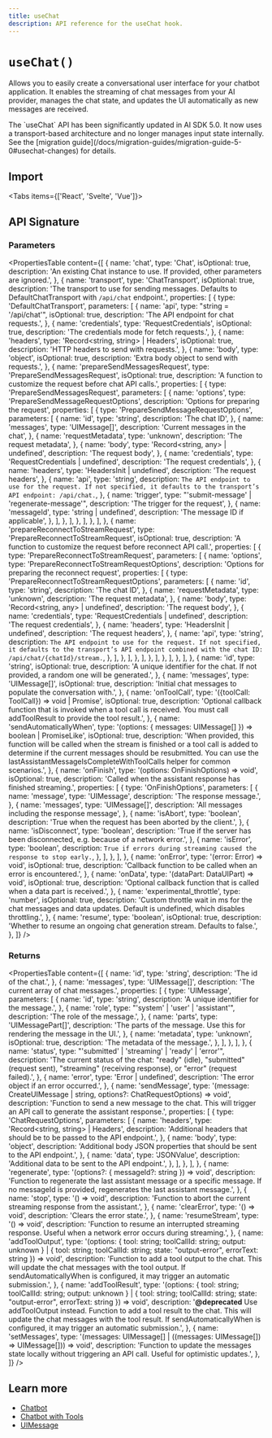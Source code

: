 ```yaml
---
title: useChat
description: API reference for the useChat hook.
---
```


# `useChat()`

Allows you to easily create a conversational user interface for your chatbot application. It enables the streaming of chat messages from your AI provider, manages the chat state, and updates the UI automatically as new messages are received.

<Note>
  The `useChat` API has been significantly updated in AI SDK 5.0. It now uses a
  transport-based architecture and no longer manages input state internally. See
  the [migration
  guide](/docs/migration-guides/migration-guide-5-0#usechat-changes) for
  details.
</Note>

## Import

<Tabs items={['React', 'Svelte', 'Vue']}>
  <Tab>
    <Snippet
      text="import { useChat } from '@ai-sdk/react'"
      dark
      prompt={false}
    />
  </Tab>
  <Tab>
    <Snippet text="import { Chat } from '@ai-sdk/svelte'" dark prompt={false} />
  </Tab>
  <Tab>
    <Snippet text="import { Chat } from '@ai-sdk/vue'" dark prompt={false} />
  </Tab>
</Tabs>

## API Signature

### Parameters

<PropertiesTable
  content={[
    {
      name: 'chat',
      type: 'Chat<UIMessage>',
      isOptional: true,
      description:
        'An existing Chat instance to use. If provided, other parameters are ignored.',
    },
    {
      name: 'transport',
      type: 'ChatTransport',
      isOptional: true,
      description:
        'The transport to use for sending messages. Defaults to DefaultChatTransport with `/api/chat` endpoint.',
      properties: [
        {
          type: 'DefaultChatTransport',
          parameters: [
            {
              name: 'api',
              type: "string = '/api/chat'",
              isOptional: true,
              description: 'The API endpoint for chat requests.',
            },
            {
              name: 'credentials',
              type: 'RequestCredentials',
              isOptional: true,
              description: 'The credentials mode for fetch requests.',
            },
            {
              name: 'headers',
              type: 'Record<string, string> | Headers',
              isOptional: true,
              description: 'HTTP headers to send with requests.',
            },
            {
              name: 'body',
              type: 'object',
              isOptional: true,
              description: 'Extra body object to send with requests.',
            },
            {
              name: 'prepareSendMessagesRequest',
              type: 'PrepareSendMessagesRequest',
              isOptional: true,
              description:
                'A function to customize the request before chat API calls.',
              properties: [
                {
                  type: 'PrepareSendMessagesRequest',
                  parameters: [
                    {
                      name: 'options',
                      type: 'PrepareSendMessageRequestOptions',
                      description: 'Options for preparing the request',
                      properties: [
                        {
                          type: 'PrepareSendMessageRequestOptions',
                          parameters: [
                            {
                              name: 'id',
                              type: 'string',
                              description: 'The chat ID',
                            },
                            {
                              name: 'messages',
                              type: 'UIMessage[]',
                              description: 'Current messages in the chat',
                            },
                            {
                              name: 'requestMetadata',
                              type: 'unknown',
                              description: 'The request metadata',
                            },
                            {
                              name: 'body',
                              type: 'Record<string, any> | undefined',
                              description: 'The request body',
                            },
                            {
                              name: 'credentials',
                              type: 'RequestCredentials | undefined',
                              description: 'The request credentials',
                            },
                            {
                              name: 'headers',
                              type: 'HeadersInit | undefined',
                              description: 'The request headers',
                            },
                            {
                              name: 'api',
                              type: 'string',
                              description: `The API endpoint to use for the request. If not specified, it defaults to the transport’s API endpoint: /api/chat.`,
                            },
                            {
                              name: 'trigger',
                              type: "'submit-message' | 'regenerate-message'",
                              description: 'The trigger for the request',
                            },
                            {
                              name: 'messageId',
                              type: 'string | undefined',
                              description: 'The message ID if applicable',
                            },
                          ],
                        },
                      ],
                    },
                  ],
                },
              ],
            },
            {
              name: 'prepareReconnectToStreamRequest',
              type: 'PrepareReconnectToStreamRequest',
              isOptional: true,
              description:
                'A function to customize the request before reconnect API call.',
              properties: [
                {
                  type: 'PrepareReconnectToStreamRequest',
                  parameters: [
                    {
                      name: 'options',
                      type: 'PrepareReconnectToStreamRequestOptions',
                      description:
                        'Options for preparing the reconnect request',
                      properties: [
                        {
                          type: 'PrepareReconnectToStreamRequestOptions',
                          parameters: [
                            {
                              name: 'id',
                              type: 'string',
                              description: 'The chat ID',
                            },
                            {
                              name: 'requestMetadata',
                              type: 'unknown',
                              description: 'The request metadata',
                            },
                            {
                              name: 'body',
                              type: 'Record<string, any> | undefined',
                              description: 'The request body',
                            },
                            {
                              name: 'credentials',
                              type: 'RequestCredentials | undefined',
                              description: 'The request credentials',
                            },
                            {
                              name: 'headers',
                              type: 'HeadersInit | undefined',
                              description: 'The request headers',
                            },
                            {
                              name: 'api',
                              type: 'string',
                              description: `The API endpoint to use for the request. If not specified, it defaults to the transport’s API endpoint combined with the chat ID: /api/chat/{chatId}/stream.`,
                            },
                          ],
                        },
                      ],
                    },
                  ],
                },
              ],
            },
          ],
        },
      ],
    },
    {
      name: 'id',
      type: 'string',
      isOptional: true,
      description:
        'A unique identifier for the chat. If not provided, a random one will be generated.',
    },
    {
      name: 'messages',
      type: 'UIMessage[]',
      isOptional: true,
      description: 'Initial chat messages to populate the conversation with.',
    },
    {
      name: 'onToolCall',
      type: '({toolCall: ToolCall}) => void | Promise<void>',
      isOptional: true,
      description:
        'Optional callback function that is invoked when a tool call is received. You must call addToolResult to provide the tool result.',
    },
    {
      name: 'sendAutomaticallyWhen',
      type: '(options: { messages: UIMessage[] }) => boolean | PromiseLike<boolean>',
      isOptional: true,
      description:
        'When provided, this function will be called when the stream is finished or a tool call is added to determine if the current messages should be resubmitted. You can use the lastAssistantMessageIsCompleteWithToolCalls helper for common scenarios.',
    },
    {
      name: 'onFinish',
      type: '(options: OnFinishOptions) => void',
      isOptional: true,
      description: 'Called when the assistant response has finished streaming.',
      properties: [
        {
          type: 'OnFinishOptions',
          parameters: [
            {
              name: 'message',
              type: 'UIMessage',
              description: 'The response message.',
            },
            {
              name: 'messages',
              type: 'UIMessage[]',
              description: 'All messages including the response message',
            },
            {
              name: 'isAbort',
              type: 'boolean',
              description:
                'True when the request has been aborted by the client.',
            },
            {
              name: 'isDisconnect',
              type: 'boolean',
              description:
                'True if the server has been disconnected, e.g. because of a network error.',
            },
            {
              name: 'isError',
              type: 'boolean',
              description: `True if errors during streaming caused the response to stop early.`,
            },
          ],
        },
      ],
    },
    {
      name: 'onError',
      type: '(error: Error) => void',
      isOptional: true,
      description:
        'Callback function to be called when an error is encountered.',
    },
    {
      name: 'onData',
      type: '(dataPart: DataUIPart) => void',
      isOptional: true,
      description:
        'Optional callback function that is called when a data part is received.',
    },
    {
      name: 'experimental_throttle',
      type: 'number',
      isOptional: true,
      description:
        'Custom throttle wait in ms for the chat messages and data updates. Default is undefined, which disables throttling.',
    },
    {
      name: 'resume',
      type: 'boolean',
      isOptional: true,
      description:
        'Whether to resume an ongoing chat generation stream. Defaults to false.',
    },
  ]}
/>

### Returns

<PropertiesTable
  content={[
    {
      name: 'id',
      type: 'string',
      description: 'The id of the chat.',
    },
    {
      name: 'messages',
      type: 'UIMessage[]',
      description: 'The current array of chat messages.',
      properties: [
        {
          type: 'UIMessage',
          parameters: [
            {
              name: 'id',
              type: 'string',
              description: 'A unique identifier for the message.',
            },
            {
              name: 'role',
              type: "'system' | 'user' | 'assistant'",
              description: 'The role of the message.',
            },
            {
              name: 'parts',
              type: 'UIMessagePart[]',
              description:
                'The parts of the message. Use this for rendering the message in the UI.',
            },
            {
              name: 'metadata',
              type: 'unknown',
              isOptional: true,
              description: 'The metadata of the message.',
            },
          ],
        },
      ],
    },
    {
      name: 'status',
      type: "'submitted' | 'streaming' | 'ready' | 'error'",
      description:
        'The current status of the chat: "ready" (idle), "submitted" (request sent), "streaming" (receiving response), or "error" (request failed).',
    },
    {
      name: 'error',
      type: 'Error | undefined',
      description: 'The error object if an error occurred.',
    },
    {
      name: 'sendMessage',
      type: '(message: CreateUIMessage | string, options?: ChatRequestOptions) => void',
      description:
        'Function to send a new message to the chat. This will trigger an API call to generate the assistant response.',
      properties: [
        {
          type: 'ChatRequestOptions',
          parameters: [
            {
              name: 'headers',
              type: 'Record<string, string> | Headers',
              description:
                'Additional headers that should be to be passed to the API endpoint.',
            },
            {
              name: 'body',
              type: 'object',
              description:
                'Additional body JSON properties that should be sent to the API endpoint.',
            },
            {
              name: 'data',
              type: 'JSONValue',
              description: 'Additional data to be sent to the API endpoint.',
            },
          ],
        },
      ],
    },
    {
      name: 'regenerate',
      type: '(options?: { messageId?: string }) => void',
      description:
        'Function to regenerate the last assistant message or a specific message. If no messageId is provided, regenerates the last assistant message.',
    },
    {
      name: 'stop',
      type: '() => void',
      description:
        'Function to abort the current streaming response from the assistant.',
    },
    {
      name: 'clearError',
      type: '() => void',
      description: 'Clears the error state.',
    },
    {
      name: 'resumeStream',
      type: '() => void',
      description:
        'Function to resume an interrupted streaming response. Useful when a network error occurs during streaming.',
    },
    {
      name: 'addToolOutput',
      type: '(options: { tool: string; toolCallId: string; output: unknown } | { tool: string; toolCallId: string; state: "output-error", errorText: string }) => void',
      description:
        'Function to add a tool output to the chat. This will update the chat messages with the tool output. If sendAutomaticallyWhen is configured, it may trigger an automatic submission.',
    },
    {
      name: 'addToolResult',
      type: '(options: { tool: string; toolCallId: string; output: unknown } | { tool: string; toolCallId: string; state: "output-error", errorText: string }) => void',
      description:
        '**@deprecated** Use addToolOutput instead. Function to add a tool result to the chat. This will update the chat messages with the tool result. If sendAutomaticallyWhen is configured, it may trigger an automatic submission.',
    },
    {
      name: 'setMessages',
      type: '(messages: UIMessage[] | ((messages: UIMessage[]) => UIMessage[])) => void',
      description:
        'Function to update the messages state locally without triggering an API call. Useful for optimistic updates.',
    },
  ]}
/>

## Learn more

- [Chatbot](/docs/ai-sdk-ui/chatbot)
- [Chatbot with Tools](/docs/ai-sdk-ui/chatbot-with-tool-calling)
- [UIMessage](/docs/reference/ai-sdk-core/ui-message)
